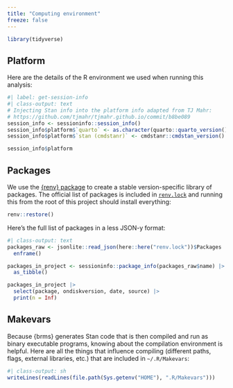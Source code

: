 ```yaml
---
title: "Computing environment"
freeze: false
---
```


```r
library(tidyverse)
```


## Platform

Here are the details of the R environment we used when running this analysis:

```r
#| label: get-session-info
#| class-output: text
# Injecting Stan info into the platform info adapted from TJ Mahr:
# https://github.com/tjmahr/tjmahr.github.io/commit/b8be089
session_info <- sessioninfo::session_info()
session_info$platform$`quarto` <- as.character(quarto::quarto_version())
session_info$platform$`stan (cmdstanr)` <- cmdstanr::cmdstan_version()

session_info$platform
```


## Packages

We use the [{renv} package](https://rstudio.github.io/renv/) to create a stable version-specific library of packages. The official list of packages is included in [`renv.lock`](https://github.com/andrewheiss/lemon-lucifer/blob/main/renv.lock) and running this from the root of this project should install everything:

```r
renv::restore()
```

Here's the full list of packages in a less JSON-y format:

```r
#| class-output: text
packages_raw <- jsonlite::read_json(here::here("renv.lock"))$Packages |>
  enframe()

packages_in_project <- sessioninfo::package_info(packages_raw$name) |>
  as_tibble()

packages_in_project |>
  select(package, ondiskversion, date, source) |>
  print(n = Inf)
```


## Makevars

Because {brms} generates Stan code that is then compiled and run as binary executable programs, knowing about the compilation environment is helpful. Here are all the things that influence compiling (different paths, flags, external libraries, etc.) that are included in `~/.R/Makevars`:

```r
#| class-output: sh
writeLines(readLines(file.path(Sys.getenv("HOME"), ".R/Makevars")))
```
